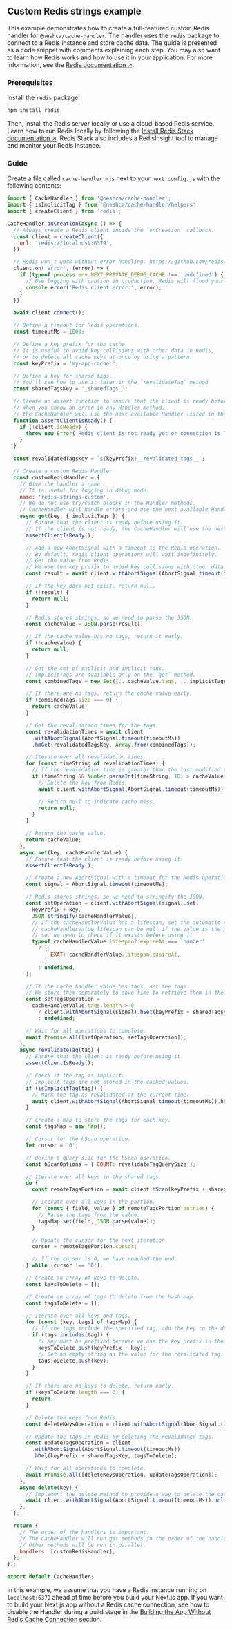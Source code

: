 ## Custom Redis strings example

This example demonstrates how to create a full-featured custom Redis handler for `@neshca/cache-handler`. The handler uses the `redis` package to connect to a Redis instance and store cache data. The guide is presented as a code snippet with comments explaining each step. You may also want to learn how Redis works and how to use it in your application. For more information, see the [Redis documentation ↗](https://redis.io/documentation).

### Prerequisites

Install the `redis` package:

```sh npm2yarn copy
npm install redis
```

Then, install the Redis server locally or use a cloud-based Redis service. Learn how to run Redis locally by following the [Install Redis Stack documentation ↗](https://redis.io/docs/install/install-stack/docker/). Redis Stack also includes a RedisInsight tool to manage and monitor your Redis instance.

### Guide

Create a file called `cache-handler.mjs` next to your `next.config.js` with the following contents:

```js filename="cache-handler.mjs" copy
import { CacheHandler } from '@neshca/cache-handler';
import { isImplicitTag } from '@neshca/cache-handler/helpers';
import { createClient } from 'redis';

CacheHandler.onCreation(async () => {
  // Always create a Redis client inside the `onCreation` callback.
  const client = createClient({
    url: 'redis://localhost:6379',
  });

  // Redis won't work without error handling. https://github.com/redis/node-redis?tab=readme-ov-file#events
  client.on('error', (error) => {
    if (typeof process.env.NEXT_PRIVATE_DEBUG_CACHE !== 'undefined') {
      // Use logging with caution in production. Redis will flood your logs. Hide it behind a flag.
      console.error('Redis client error:', error);
    }
  });

  await client.connect();

  // Define a timeout for Redis operations.
  const timeoutMs = 1000;

  // Define a key prefix for the cache.
  // It is useful to avoid key collisions with other data in Redis,
  // or to delete all cache keys at once by using a pattern.
  const keyPrefix = 'my-app-cache:';

  // Define a key for shared tags.
  // You'll see how to use it later in the `revalidateTag` method
  const sharedTagsKey = '_sharedTags_';

  // Create an assert function to ensure that the client is ready before using it.
  // When you throw an error in any Handler method,
  // the CacheHandler will use the next available Handler listed in the `handlers` array.
  function assertClientIsReady() {
    if (!client.isReady) {
      throw new Error('Redis client is not ready yet or connection is lost.');
    }
  }

  const revalidatedTagsKey = `${keyPrefix}__revalidated_tags__`;

  // Create a custom Redis Handler
  const customRedisHandler = {
    // Give the handler a name.
    // It is useful for logging in debug mode.
    name: 'redis-strings-custom',
    // We do not use try/catch blocks in the Handler methods.
    // CacheHandler will handle errors and use the next available Handler.
    async get(key, { implicitTags }) {
      // Ensure that the client is ready before using it.
      // If the client is not ready, the CacheHandler will use the next available Handler.
      assertClientIsReady();

      // Add a new AbortSignal with a timeout to the Redis operation.
      // By default, redis client operations will wait indefinitely.
      // Get the value from Redis.
      // We use the key prefix to avoid key collisions with other data in Redis.
      const result = await client.withAbortSignal(AbortSignal.timeout(timeoutMs)).get(keyPrefix + key);

      // If the key does not exist, return null.
      if (!result) {
        return null;
      }

      // Redis stores strings, so we need to parse the JSON.
      const cacheValue = JSON.parse(result);

      // If the cache value has no tags, return it early.
      if (!cacheValue) {
        return null;
      }

      // Get the set of explicit and implicit tags.
      // implicitTags are available only on the `get` method.
      const combinedTags = new Set([...cacheValue.tags, ...implicitTags]);

      // If there are no tags, return the cache value early.
      if (combinedTags.size === 0) {
        return cacheValue;
      }

      // Get the revalidation times for the tags.
      const revalidationTimes = await client
        .withAbortSignal(AbortSignal.timeout(timeoutMs))
        .hmGet(revalidatedTagsKey, Array.from(combinedTags));

      // Iterate over all revalidation times.
      for (const timeString of revalidationTimes) {
        // If the revalidation time is greater than the last modified time of the cache value
        if (timeString && Number.parseInt(timeString, 10) > cacheValue.lastModified) {
          // Delete the key from Redis.
          await client.withAbortSignal(AbortSignal.timeout(timeoutMs)).unlink(keyPrefix + key);

          // Return null to indicate cache miss.
          return null;
        }
      }

      // Return the cache value.
      return cacheValue;
    },
    async set(key, cacheHandlerValue) {
      // Ensure that the client is ready before using it.
      assertClientIsReady();

      // Create a new AbortSignal with a timeout for the Redis operation.
      const signal = AbortSignal.timeout(timeoutMs);

      // Redis stores strings, so we need to stringify the JSON.
      const setOperation = client.withAbortSignal(signal).set(
        keyPrefix + key,
        JSON.stringify(cacheHandlerValue),
        // If the cacheHandlerValue has a lifespan, set the automatic expiration.
        // cacheHandlerValue.lifespan can be null if the value is the page from the Pages Router without getStaticPaths or with `fallback: false`
        // so, we need to check if it exists before using it
        typeof cacheHandlerValue.lifespan?.expireAt === 'number'
          ? {
              EXAT: cacheHandlerValue.lifespan.expireAt,
            }
          : undefined,
      );

      // If the cache handler value has tags, set the tags.
      // We store them separately to save time to retrieve them in the `revalidateTag` method.
      const setTagsOperation =
        cacheHandlerValue.tags.length > 0
          ? client.withAbortSignal(signal).hSet(keyPrefix + sharedTagsKey, key, JSON.stringify(cacheHandlerValue.tags))
          : undefined;

      // Wait for all operations to complete.
      await Promise.all([setOperation, setTagsOperation]);
    },
    async revalidateTag(tag) {
      // Ensure that the client is ready before using it.
      assertClientIsReady();

      // Check if the tag is implicit.
      // Implicit tags are not stored in the cached values.
      if (isImplicitTag(tag)) {
        // Mark the tag as revalidated at the current time.
        await client.withAbortSignal(AbortSignal.timeout(timeoutMs)).hSet(revalidatedTagsKey, tag, Date.now());
      }

      // Create a map to store the tags for each key.
      const tagsMap = new Map();

      // Cursor for the hScan operation.
      let cursor = '0';

      // Define a query size for the hScan operation.
      const hScanOptions = { COUNT: revalidateTagQuerySize };

      // Iterate over all keys in the shared tags.
      do {
        const remoteTagsPortion = await client.hScan(keyPrefix + sharedTagsKey, cursor, hScanOptions);

        // Iterate over all keys in the portion.
        for (const { field, value } of remoteTagsPortion.entries) {
          // Parse the tags from the value.
          tagsMap.set(field, JSON.parse(value));
        }

        // Update the cursor for the next iteration.
        cursor = remoteTagsPortion.cursor;

        // If the cursor is 0, we have reached the end.
      } while (cursor !== '0');

      // Create an array of keys to delete.
      const keysToDelete = [];

      // Create an array of tags to delete from the hash map.
      const tagsToDelete = [];

      // Iterate over all keys and tags.
      for (const [key, tags] of tagsMap) {
        // If the tags include the specified tag, add the key to the delete list.
        if (tags.includes(tag)) {
          // Key must be prefixed because we use the key prefix in the set method.
          keysToDelete.push(keyPrefix + key);
          // Set an empty string as the value for the revalidated tag.
          tagsToDelete.push(key);
        }
      }

      // If there are no keys to delete, return early.
      if (keysToDelete.length === 0) {
        return;
      }

      // Delete the keys from Redis.
      const deleteKeysOperation = client.withAbortSignal(AbortSignal.timeout(timeoutMs)).unlink(keysToDelete);

      // Update the tags in Redis by deleting the revalidated tags.
      const updateTagsOperation = client
        .withAbortSignal(AbortSignal.timeout(timeoutMs))
        .hDel(keyPrefix + sharedTagsKey, tagsToDelete);

      // Wait for all operations to complete.
      await Promise.all([deleteKeysOperation, updateTagsOperation]);
    },
    async delete(key) {
      // Implement the delete method to provide a way to delete the cache from CacheHandler class internally.
      await client.withAbortSignal(AbortSignal.timeout(timeoutMs)).unlink(key);
    },
  };

  return {
    // The order of the handlers is important.
    // The CacheHandler will run get methods in the order of the handlers array.
    // Other methods will be run in parallel.
    handlers: [customRedisHandler],
  };
});

export default CacheHandler;
```

In this example, we assume that you have a Redis instance running on `localhost:6379` ahead of time before you build your Next.js app. If you want to build your Next.js app without a Redis cache connection, see how to disable the Handler during a build stage in the [Building the App Without Redis Cache Connection](/usage/opt-out-cache-on-build) section.
